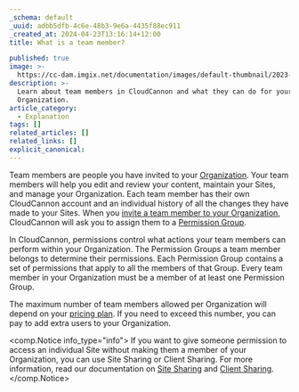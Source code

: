 ```yaml
---
_schema: default
_uuid: adbb5dfb-4c6e-48b3-9e6a-4435f88ec911
_created_at: 2024-04-23T13:16:14+12:00
title: What is a team member?

published: true
image: >-
  https://cc-dam.imgix.net/documentation/images/default-thumbnail/2023-Q4/CloudCannon-Documentation-Thumbnail.png
description: >-
  Learn about team members in CloudCannon and what they can do for your
  Organization.
article_category:
  - Explanation
tags: []
related_articles: []
related_links: []
explicit_canonical:
---
```

Team members are people you have invited to your [Organization](/documentation/articles/what-is-an-organization/). Your team members will help you edit and review your content, maintain your Sites, and manage your Organization. Each team member has their own CloudCannon account and an individual history of all the changes they have made to your Sites. When you [invite a team member to your Organization](/documentation/articles/add-a-team-member-to-your-organization/), CloudCannon will ask you to assign them to a [Permission Group](/documentation/articles/what-are-permission-groups/).

In CloudCannon, permissions control what actions your team members can perform within your Organization. The Permission Groups a team member belongs to determine their permissions. Each Permission Group contains a set of permissions that apply to all the members of that Group. Every team member in your Organization must be a member of at least one Permission Group.

The maximum number of team members allowed per Organization will depend on your [pricing plan](/pricing/). If you need to exceed this number, you can pay to add extra users to your Organization.

<comp.Notice info_type="info">
  If you want to give someone permission to access an individual Site without making them a member of your Organization, you can use Site Sharing or Client Sharing. For more information, read our documentation on [Site Sharing](/documentation/articles/share-a-site-with-site-sharing/) and [Client Sharing](/documentation/articles/what-is-client-sharing/).
</comp.Notice>